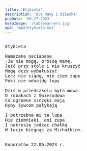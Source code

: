 ```yaml
---
title: 'Etykieta'
description: 'Dla mamy i dziecka'
pubDate: '09.27.2023'
heroImage: '/tablemanners.jpg'
mp3: 'mp3/etykieta.mp3'
---
```

<pre>

Etykieta

Namazane naciapane
-Ja nie mogę, proszę mamę,
Jeść przy stole i nie kruszyć
Mogę oczy wybałuszyć
Lecz nie siądę, nie zjem zupy
Póki nie odnajdę lupy

Dziś w przedszkolu była mowa
O robakach z Świeradowa
Co ogromne szczęki mają
Ryby żywcem połykają 

I potrzebna mi ta lupa
Nie ziemniaki, ani zupa
I nakruszę jedząc chałkę 
W locie biegnąc za Michałkiem.


Kondratów 22.06.2023 r.


</pre>
